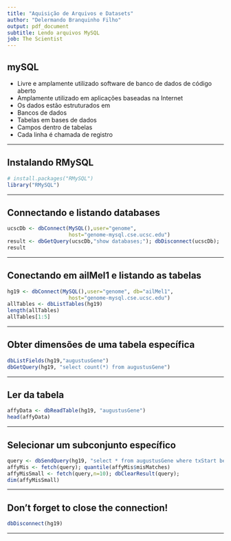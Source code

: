 ```yaml
---
title: "Aquisição de Arquivos e Datasets"
author: "Delermando Branquinho Filho"
output: pdf_document
subtitle: Lendo arquivos MySQL
job: The Scientist
---
```



## mySQL

* Livre e amplamente utilizado software de banco de dados de código aberto
* Amplamente utilizado em aplicações baseadas na Internet
* Os dados estão estruturados em 
* Bancos de dados
 * Tabelas em bases de dados
 * Campos dentro de tabelas
 * Cada linha é chamada de registro


---

## Instalando RMySQL

```r
# install.packages("RMySQL")
library("RMySQL")
```


---



## Connectando e listando databases

```r
ucscDb <- dbConnect(MySQL(),user="genome", 
                    host="genome-mysql.cse.ucsc.edu")
result <- dbGetQuery(ucscDb,"show databases;"); dbDisconnect(ucscDb);
result
```


---

## Conectando em  ailMel1 e listando as tabelas

```r
hg19 <- dbConnect(MySQL(),user="genome", db="ailMel1",
                    host="genome-mysql.cse.ucsc.edu")
allTables <- dbListTables(hg19)
length(allTables)
allTables[1:5]
```


---

## Obter dimensões de uma tabela específica

```r
dbListFields(hg19,"augustusGene")
dbGetQuery(hg19, "select count(*) from augustusGene")
```


---

## Ler da tabela

```r
affyData <- dbReadTable(hg19, "augustusGene")
head(affyData)
```


---

## Selecionar um subconjunto específico

```r
query <- dbSendQuery(hg19, "select * from augustusGene where txStart between 700 and 239585")
affyMis <- fetch(query); quantile(affyMis$misMatches)
affyMisSmall <- fetch(query,n=10); dbClearResult(query);
dim(affyMisSmall)
```

---

## Don't forget to close the connection!

```r
dbDisconnect(hg19)
```

---

